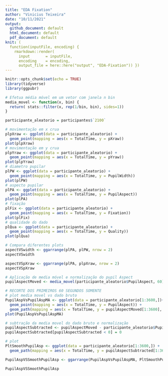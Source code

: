 ```yaml
---
title: "EDA Fixation"
author: "Vinicius Teixeira"
date: "10/11/2021"
output:
  github_document: default
  html_document: default
  pdf_document: default
knit: (
  function(inputFile, encoding) {
    rmarkdown::render( 
      input       = inputFile, 
      encoding    = encoding,
      output_file = here::here("output", "EDA-Fixation")) })
---
```


```r
knitr::opts_chunk$set(echo = TRUE)
library(tidyverse)
library(ggpubr)
```

```r
# Efetua média móvel em um vetor com janela n bin
media_movel <- function(x, bin) {
  return( stats::filter(x, rep(1/bin, bin), sides=1))
}
```

```r

participante_aleatorio = participantes$`2100`

# movimentação em x crua
plpXraw <- ggplot(data = participante_aleatorio) +
  geom_point(mapping = aes(x = TotalTime, y = pXraw))
plot(plpXraw)
# movimentação em y crua
plpYraw <- ggplot(data = participante_aleatorio) +
  geom_point(mapping = aes(x = TotalTime, y = pYraw))
plot(plpYraw)
# diametro pupilar
plPW <- ggplot(data = participante_aleatorio) +
  geom_point(mapping = aes(x = TotalTime, y = PupilWidth))
plot(plPW)
# aspecto pupilar
plPA <- ggplot(data = participante_aleatorio) +
  geom_point(mapping = aes(x = TotalTime, y = PupilAspect))
plot(plPA)
# fixação 
plFix <- ggplot(data = participante_aleatorio) +
  geom_point(mapping = aes(x = TotalTime, y = Fixation))
plot(plFix)
# qualidade do dado
plQua <- ggplot(data = participante_aleatorio) +
  geom_point(mapping = aes(x = TotalTime, y = Quality))
plot(plQua)

# Compara diferentes plots
aspectVSwidth <- ggarrange(plPA, plPW, nrow = 2)
aspectVSwidth

aspectVSpXraw <- ggarrange(plPA, plpXraw, nrow = 2)
aspectVSpXraw

# Aplicação de media móvel e normalização do pupil Aspect
pupilAspectMoved <- media_movel(participante_aleatorio$PupilAspect, 60) # sample = 60hz

# RECORTE DOS PRIMEIROS 60 SEGUNDOS SOMENTE
# plot media movel vs dado bruto
PupilAspVsPupilAspMA <- ggplot(data = participante_aleatorio[1:3600,])+
  geom_point(mapping = aes(x = TotalTime, y = PupilAspect)) + 
  geom_path(mapping = aes(x = TotalTime, y = pupilAspectMoved[1:3600], color = "Media Movel"))
plot(PupilAspVsPupilAspMA) 

# subtração da media movel do dado bruto e normalização
pupilAspectSubtracted <- pupilAspectMoved - participante_aleatorio$PupilAspect
pupilAspectSubtracted[pupilAspectSubtracted < 0] = 0

# plot 
PltSmoothPupilAsp <- ggplot(data = participante_aleatorio[1:3600,]) +
  geom_path(mapping = aes(x = TotalTime, y = pupilAspectSubtracted[1:3600], color = "Subtraido da MA"))

PupilAspVSSmoothPupilAsp <- ggarrange(PupilAspVsPupilAspMA, PltSmoothPupilAsp, nrow = 2)

PupilAspVSSmoothPupilAsp
```
